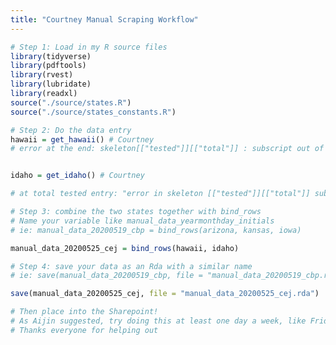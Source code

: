 ```yaml
---
title: "Courtney Manual Scraping Workflow"
---
```


```r
# Step 1: Load in my R source files
library(tidyverse)
library(pdftools)
library(rvest)
library(lubridate)
library(readxl)
source("./source/states.R")
source("./source/states_constants.R")
```

```r
# Step 2: Do the data entry 
hawaii = get_hawaii() # Courtney
# error at the end: skeleton[["tested"]][["total"]] : subscript out of bounds


idaho = get_idaho() # Courtney

# at total tested entry: "error in skeleton [["tested"]][["total"]] subscript out of bounds"
```

```r
# Step 3: combine the two states together with bind_rows
# Name your variable like manual_data_yearmonthday_initials
# ie: manual_data_20200519_cbp = bind_rows(arizona, kansas, iowa)

manual_data_20200525_cej = bind_rows(hawaii, idaho)
```

```r
# Step 4: save your data as an Rda with a similar name
# ie: save(manual_data_20200519_cbp, file = "manual_data_20200519_cbp.rda")

save(manual_data_20200525_cej, file = "manual_data_20200525_cej.rda")

# Then place into the Sharepoint! 
# As Aijin suggested, try doing this at least one day a week, like Friday
# Thanks everyone for helping out
```

